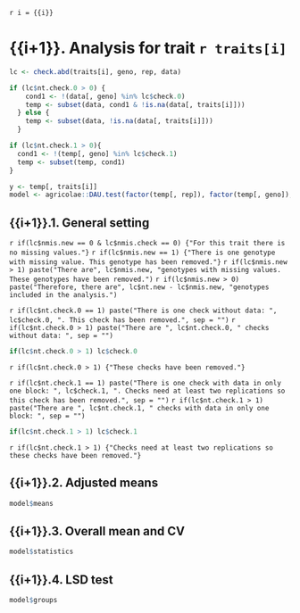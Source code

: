 `r i = {{i}}`

# {{i+1}}. Analysis for trait `r traits[i]`

```r
lc <- check.abd(traits[i], geno, rep, data)

if (lc$nt.check.0 > 0) {
    cond1 <- !(data[, geno] %in% lc$check.0)
    temp <- subset(data, cond1 & !is.na(data[, traits[i]]))
  } else {
    temp <- subset(data, !is.na(data[, traits[i]]))
  }

if (lc$nt.check.1 > 0){
  cond1 <- !(temp[, geno] %in% lc$check.1)
  temp <- subset(temp, cond1)
}

y <- temp[, traits[i]]
model <- agricolae::DAU.test(factor(temp[, rep]), factor(temp[, geno]), y)
```

## {{i+1}}.1. General setting

`r if(lc$nmis.new == 0 & lc$nmis.check == 0) {"For this trait there is no missing values."}`
`r if(lc$nmis.new == 1) {"There is one genotype with missing value. This genotype has been removed."}`
`r if(lc$nmis.new > 1) paste("There are", lc$nmis.new, "genotypes with missing values. These genotypes have been removed.")`
`r if(lc$nmis.new > 0) paste("Therefore, there are", lc$nt.new - lc$nmis.new, "genotypes included in the analysis.")`

`r if(lc$nt.check.0 == 1) paste("There is one check without data: ", lc$check.0, ". This check has been removed.", sep = "")`
`r if(lc$nt.check.0 > 1) paste("There are ", lc$nt.check.0, " checks without data: ", sep = "")`
```r
if(lc$nt.check.0 > 1) lc$check.0
```
`r if(lc$nt.check.0 > 1) {"These checks have been removed."}`

`r if(lc$nt.check.1 == 1) paste("There is one check with data in only one block: ", lc$check.1, ". Checks need at least two replications so this check has been removed.", sep = "")`
`r if(lc$nt.check.1 > 1) paste("There are ", lc$nt.check.1, " checks with data in only one block: ", sep = "")`
```r
if(lc$nt.check.1 > 1) lc$check.1
```
`r if(lc$nt.check.1 > 1) {"Checks need at least two replications so these checks have been removed."}`

## {{i+1}}.2. Adjusted means

```r
model$means
```

## {{i+1}}.3. Overall mean and CV

```r
model$statistics
```

## {{i+1}}.4. LSD test

```r
model$groups
```
